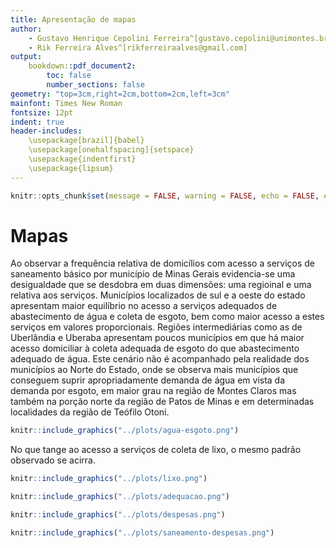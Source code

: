 ```yaml
---
title: Apresentação de mapas
author:
    - Gustavo Henrique Cepolini Ferreira^[gustavo.cepolini@unimontes.br]
    - Rik Ferreira Alves^[rikferreiraalves@gmail.com]
output:
    bookdown::pdf_document2:
        toc: false
        number_sections: false
geometry: "top=3cm,right=2cm,bottom=2cm,left=3cm"
mainfont: Times New Roman
fontsize: 12pt
indent: true
header-includes:
    \usepackage[brazil]{babel}
    \usepackage[onehalfspacing]{setspace}
    \usepackage{indentfirst}
    \usepackage{lipsum}
---
```


```r
knitr::opts_chunk$set(message = FALSE, warning = FALSE, echo = FALSE, eval = TRUE)
```

# Mapas

Ao observar a frequência relativa de domicílios com acesso a serviços de saneamento básico por município de Minas Gerais evidencia-se uma desigualdade que se desdobra em duas dimensões: uma regioinal e uma relativa aos serviços. Municípios localizados de sul e a oeste do estado apresentam maior equilíbrio no acesso a serviços adequados de abastecimento de água e coleta de esgoto, bem como maior acesso a estes serviços em valores proporcionais. Regiões intermediárias como as de Uberlândia e Uberaba apresentam poucos municípios em que há maior acesso domiciliar à coleta adequada de esgoto do que abastecimento adequado de água. Este cenário não é acompanhado pela realidade dos municípios ao Norte do Estado, onde se observa mais municípios que conseguem suprir apropriadamente demanda de água em vista da demanda por esgoto, em maior grau na região de Montes Claros mas também na porção norte da região de Patos de Minas e em determinadas localidades da região de Teófilo Otoni.

```r
knitr::include_graphics("../plots/agua-esgoto.png")
```

No que tange ao acesso a serviços de coleta de lixo, o mesmo padrão observado se acirra.

```r
knitr::include_graphics("../plots/lixo.png")
```

```r
knitr::include_graphics("../plots/adequacao.png")
```

```r
knitr::include_graphics("../plots/despesas.png")
```

```r
knitr::include_graphics("../plots/saneamento-despesas.png")
```
